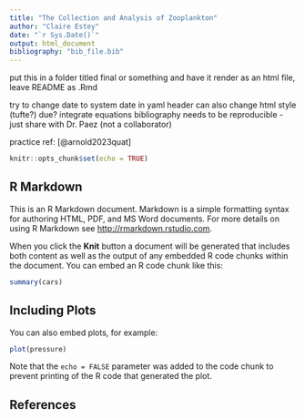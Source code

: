 ```yaml
---
title: "The Collection and Analysis of Zooplankton"
author: "Claire Estey"
date: "`r Sys.Date()`"
output: html_document
bibliography: "bib_file.bib"
---
```


put this in a folder titled final or something and have it render as an html file, leave README as .Rmd

try to change date to system date in yaml header 
can also change html style (tufte?)
due?
integrate equations 
bibliography
needs to be reproducible - just share with Dr. Paez (not a collaborator)

practice ref: [@arnold2023quat]


```r
knitr::opts_chunk$set(echo = TRUE)
```

## R Markdown

This is an R Markdown document. Markdown is a simple formatting syntax for authoring HTML, PDF, and MS Word documents. For more details on using R Markdown see <http://rmarkdown.rstudio.com>.

When you click the **Knit** button a document will be generated that includes both content as well as the output of any embedded R code chunks within the document. You can embed an R code chunk like this:

```r
summary(cars)
```

## Including Plots

You can also embed plots, for example:

```r
plot(pressure)
```

Note that the `echo = FALSE` parameter was added to the code chunk to prevent printing of the R code that generated the plot.

## References